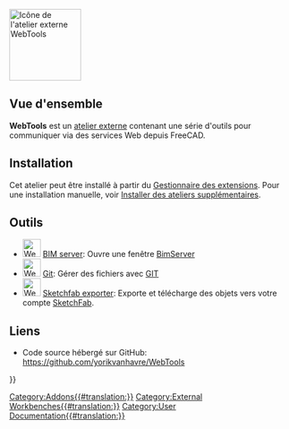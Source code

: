 <languages/>
[[Image:WebTools workbench icon.svg|thumb|128px|Icône de l'atelier externe WebTools]]

==Vue d'ensemble==
'''WebTools''' est un [[External workbenches/fr|atelier externe]] contenant une série d'outils pour communiquer via des services Web depuis FreeCAD.

==Installation==

Cet atelier peut être installé à partir du [[Std_AddonMgr/fr|Gestionnaire des extensions]]. Pour une installation manuelle, voir [[Installing_more_workbenches/fr|Installer des ateliers supplémentaires]].

==Outils==

* [[Image:WebTools_BimServer.svg|32px]] [[WebTools_BimServer/fr|BIM server]]: Ouvre une fenêtre [http://www.bimserver.org BimServer]
* [[Image:WebTools_Git.svg|32px]] [[WebTools_Git/fr|Git]]: Gérer des fichiers avec [https://en.wikipedia.org/wiki/Git_%28software%29 GIT]
* [[Image:WebTools_Sketchfab.svg|32px]] [[WebTools_Sketchfab/fr|Sketchfab exporter]]: Exporte et télécharge des objets vers votre compte [http://www.sketchfab.com SketchFab].

==Liens==

*Code source hébergé sur GitHub: https://github.com/yorikvanhavre/WebTools


{{Userdocnavi{{#translation:}}}}
[[Category:Addons{{#translation:}}]]
[[Category:External Workbenches{{#translation:}}]]
[[Category:User Documentation{{#translation:}}]]
{{clear}}